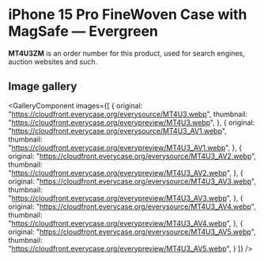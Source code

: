 
# iPhone 15 Pro FineWoven Case with MagSafe — Evergreen

<Callout type='info' emoji='👉🏻'>**MT4U3ZM** is an order number for this product, used for search engines, auction websites and such.</Callout>

## Image gallery

<GalleryComponent
    images={[
      {
        original: "https://cloudfront.everycase.org/everysource/MT4U3.webp",
        thumbnail: "https://cloudfront.everycase.org/everypreview/MT4U3.webp",
      },
      {
        original: "https://cloudfront.everycase.org/everysource/MT4U3_AV1.webp",
        thumbnail: "https://cloudfront.everycase.org/everypreview/MT4U3_AV1.webp",
      },
      {
        original: "https://cloudfront.everycase.org/everysource/MT4U3_AV2.webp",
        thumbnail: "https://cloudfront.everycase.org/everypreview/MT4U3_AV2.webp",
      },
      {
        original: "https://cloudfront.everycase.org/everysource/MT4U3_AV3.webp",
        thumbnail: "https://cloudfront.everycase.org/everypreview/MT4U3_AV3.webp",
      },
      {
        original: "https://cloudfront.everycase.org/everysource/MT4U3_AV4.webp",
        thumbnail: "https://cloudfront.everycase.org/everypreview/MT4U3_AV4.webp",
      },
      {
        original: "https://cloudfront.everycase.org/everysource/MT4U3_AV5.webp",
        thumbnail: "https://cloudfront.everycase.org/everypreview/MT4U3_AV5.webp",
      }
    ]}
  />
